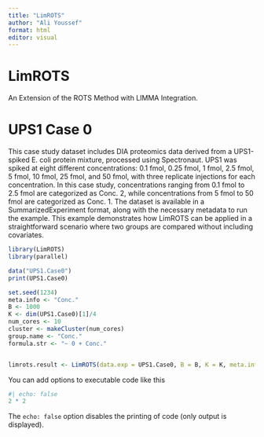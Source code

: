 ```yaml
---
title: "LimROTS"
author: "Ali Youssef"
format: html
editor: visual
---
```


# LimROTS 

An Extension of the ROTS Method with LIMMA Integration.

# UPS1 Case 0

This case study dataset includes DIA proteomics data derived from a UPS1-spiked E. coli protein mixture, processed using Spectronaut. UPS1 was spiked at eight different concentrations: 0.1 fmol, 0.25 fmol, 1 fmol, 2.5 fmol, 5 fmol, 10 fmol, 25 fmol, and 50 fmol, with three replicate injections for each concentration. In this case study, concentrations ranging from 0.1 fmol to 2.5 fmol are categorized as Conc. 2, while concentrations from 5 fmol to 50 fmol are categorized as Conc. 1. The dataset is available in a SummarizedExperiment format, along with the necessary metadata to run the example. This example demonstrates how LimROTS can be applied in a straightforward scenario where two groups are compared without including covariates.

```r
library(LimROTS)
library(parallel)

data("UPS1.Case0") 
print(UPS1.Case0)

set.seed(1234)
meta.info <- "Conc."
B <- 1000
K <- dim(UPS1.Case0)[1]/4
num_cores <- 10
cluster <- makeCluster(num_cores)
group.name <- "Conc."
formula.str <- "~ 0 + Conc."


limrots.result <- LimROTS(data.exp = UPS1.Case0, B = B, K = K, meta.info = meta.info, cluster = cluster, group.name = group.name, formula.str = formula.str, trend = TRUE, robust = TRUE)

```

You can add options to executable code like this

```r
#| echo: false
2 * 2
```

The `echo: false` option disables the printing of code (only output is displayed).
